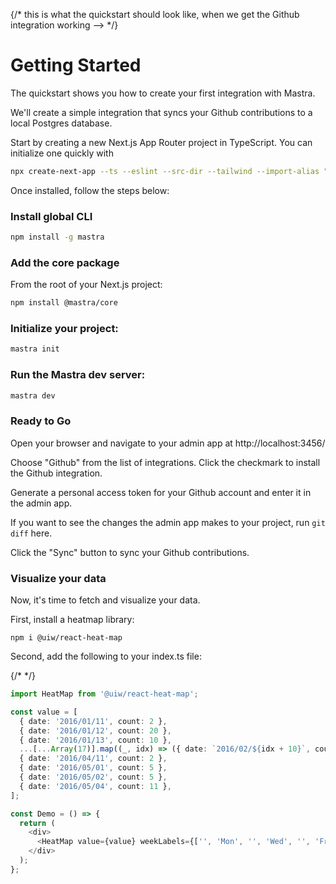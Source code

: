 {/* this is what the quickstart should look like, when we get the Github integration working --> */}

# Getting Started

The quickstart shows you how to create your first integration with Mastra.

We'll create a simple integration that syncs your Github contributions to a local Postgres database.

Start by creating a new Next.js App Router project in TypeScript. You can initialize one quickly with

```bash
npx create-next-app --ts --eslint --src-dir --tailwind --import-alias "@/*" --app
```

Once installed, follow the steps below:

<Steps>

### Install global CLI

```bash copy npm2yarn
npm install -g mastra
```

### Add the core package

From the root of your Next.js project:

```bash copy npm2yarn
npm install @mastra/core
```

### Initialize your project:

```bash copy
mastra init
```

### Run the Mastra dev server:

```bash copy
mastra dev
```

### Ready to Go

Open your browser and navigate to your admin app at http://localhost:3456/

Choose "Github" from the list of integrations. Click the checkmark to install the Github integration.

Generate a personal access token for your Github account and enter it in the admin app.

<Callout>If you want to see the changes the admin app makes to your project, run `git diff` here.</Callout>

Click the "Sync" button to sync your Github contributions.

### Visualize your data

Now, it's time to fetch and visualize your data.

First, install a heatmap library:

`npm i @uiw/react-heat-map`

Second, add the following to your index.ts file:

{/* <!-- Refactor to actually fetch data --> */}

```ts
import HeatMap from '@uiw/react-heat-map';

const value = [
  { date: '2016/01/11', count: 2 },
  { date: '2016/01/12', count: 20 },
  { date: '2016/01/13', count: 10 },
  ...[...Array(17)].map((_, idx) => ({ date: `2016/02/${idx + 10}`, count: idx, content: '' })),
  { date: '2016/04/11', count: 2 },
  { date: '2016/05/01', count: 5 },
  { date: '2016/05/02', count: 5 },
  { date: '2016/05/04', count: 11 },
];

const Demo = () => {
  return (
    <div>
      <HeatMap value={value} weekLabels={['', 'Mon', '', 'Wed', '', 'Fri', '']} startDate={new Date('2016/01/01')} />
    </div>
  );
};
```

</Steps>
